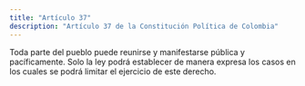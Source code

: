 ```yaml
---
title: "Artículo 37"
description: "Artículo 37 de la Constitución Política de Colombia"
---
```


Toda parte del pueblo puede
reunirse y manifestarse pública y pacíficamente.
Solo la ley podrá establecer de manera expresa los
casos en los cuales se podrá limitar el ejercicio de
este derecho.